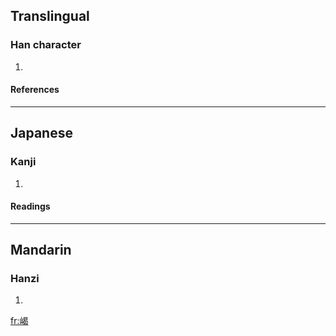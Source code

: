 ==Translingual==
===Han character===
{{Han char|rn=46|rad=山|as=09|sn=12|four=2672<sub>7</sub>|canj=山日心女 (UAPV)}}
# {{defn|Han|sort=山09}}
====References====
{{Han ref|kx=0316.270|dkj=08291|dj=0617.050|hdz=10786.040|uh=5D51|ud=23889|bh=D8E0|bd=55520}}
----
==Japanese==
===Kanji===
{{ja-kanji|grade=|rs=山09}}
# {{defn|Japanese}} 
====Readings====
{{ja-readings|on=[[けつ]] (ketsu), [[げち]] (gechi), [[かつ]] (katsu), [[かち]] (kachi)|kun=[[そびえる]] (sobieru), [[いしぶみ]] (ishibumi)}}
----
==Mandarin==
===Hanzi===
{{cmn-hanzi|pin=[[jué]] (jue2)|wg=chüeh<sup>2</sup>}}
# {{defn|Mandarin}}

[[fr:嵑]]